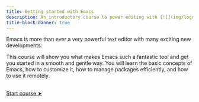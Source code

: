 ```yaml
---
title: Getting started with Emacs
description: An introductory course to power editing with [![](img/logo_emacs.png){width="1.5em" fig-alt="noshadow"}](https://www.r-project.org/)
title-block-banner: true
---
```


:::{.topdef}

Emacs is more than ever a very powerful text editor with many exciting new developments.

This course will show you what makes Emacs such a fantastic tool and get you started in a smooth and gentle way. You will learn the basic concepts of Emacs, how to customize it, how to manage packages efficiently, and how to use it remotely.

:::

<br>
[[Start course ➤](intro_why.qmd)]{.topinline}
